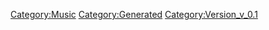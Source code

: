 {{Music
 |Name=POWER TO THE DREAM
 |ID=32
 |Cov=32
 |Cd=4
 |Nam=32
 |Div=32
 |Ma=1
 |SerieId=3
 |SerieLogoId=3
 |WavId=32
 |VariationId=0
 |Dsc=32
 |Strt=10
 |ValkyrieBattle=1
 |ValkyrieIntro=1
 |ValkyrieIntroSky=1
 |DivaSolo=1
 |DivaMulti=1
 |Exp=1
 |OfficialName=POWER TO THE DREAM
 |VocalName=Fire Bomber
 |Description=作品：マクロス7<br /><br />歌手：Fire Bomber<br /><br />作詞：K.INOJO<br />作曲：福山芳樹
 |StoryTitle=「俺の歌を、俺より先に歌い出すとは…」
 |StoryDesc=バサラの歌に宿るサウンドエナジー。<br />その力は、敵味方問わず多くの者の心を変えていった。<br /><br />大勢の敵に襲われて窮地に陥るバサラたち。そのとき、<br />敵であったはずのギギルがバサラの歌を歌い始めた。<br />その歌声は、拙くも熱い心を感じさせるものだった。
 |BuyURL=https://recochoku.jp/song/S20141957/single?ds=34295745
 |BannerId=2
 |AnmStoreURL=https://anime.dmkt-sp.jp/animestore/ci_pc?workId=20597
}}
[[Category:Music]]
[[Category:Generated]]
[[Category:Version_v_0.1]]
